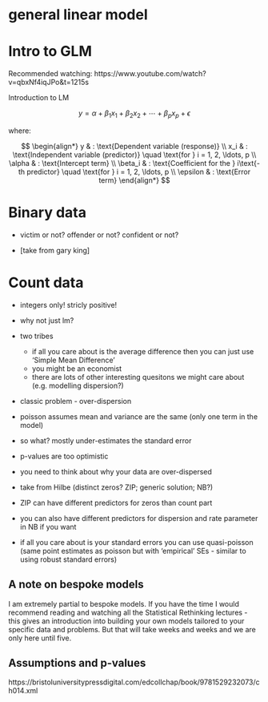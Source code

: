 # general linear model {.unnumbered}

# Intro to GLM

Recommended watching: https://www.youtube.com/watch?v=qbxNf4iqJPo&t=1215s

Introduction to LM

$$
\begin{equation}
y = \alpha + \beta_1 x_1 + \beta_2 x_2 + \cdots + \beta_p x_p + \epsilon
\end{equation}
$$

where:

$$
\begin{align*}
y & : \text{Dependent variable (response)} \\
x_i & : \text{Independent variable (predictor)} \quad \text{for } i = 1, 2, \ldots, p \\
\alpha & : \text{Intercept term} \\
\beta_i & : \text{Coefficient for the } i\text{-th predictor} \quad \text{for } i = 1, 2, \ldots, p \\
\epsilon & : \text{Error term}
\end{align*}
$$

# Binary data

-   victim or not? offender or not? confident or not?

-   \[take from gary king\]

# Count data

-   integers only! stricly positive!

-   why not just lm?

-   two tribes

    -   if all you care about is the average difference then you can just use 'Simple Mean Difference'
    -   you might be an economist
    -   there are lots of other interesting quesitons we might care about (e.g. modelling dispersion?)

-   classic problem - over-dispersion

-   poisson assumes mean and variance are the same (only one term in the model)

-   so what? mostly under-estimates the standard error

-   p-values are too optimistic

-   you need to think about why your data are over-dispersed

-   take from Hilbe (distinct zeros? ZIP; generic solution; NB?)

-   ZIP can have different predictors for zeros than count part

-   you can also have different predictors for dispersion and rate parameter in NB if you want

-   if all you care about is your standard errors you can use quasi-poisson (same point estimates as poisson but with 'empirical' SEs - similar to using robust standard errors)

## A note on bespoke models


I am extremely partial to bespoke models. If you have the time I would recommend reading and watching all the Statistical Rethinking lectures - this gives an introduction into building your own models tailored to your specific data and problems. But that will take weeks and weeks and we are only here until five.


## Assumptions and p-values

https://bristoluniversitypressdigital.com/edcollchap/book/9781529232073/ch014.xml